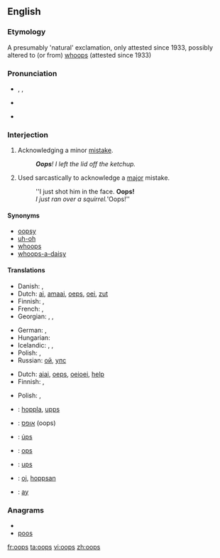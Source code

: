 {{also|OOPS}}
==English==

===Etymology===
A presumably 'natural' exclamation, only attested since 1933, possibly altered to (or from) [[whoops]] (attested since 1933)

===Pronunciation===
* {{enPR|o͞ops}}, {{IPA|/uːps/|/ʊps/}}, {{SAMPA|/u:ps/}}
* {{audio|en-us-oops.ogg|Audio (US)}}
* {{audio|en-uk-Oops.ogg|Audio (UK)}}
*: {{rhymes|uːps}}

===Interjection===
{{en-interj}}

# Acknowledging a minor [[mistake]].
#: '''''Oops'''!  I left the lid off the ketchup.''
# Used sarcastically to acknowledge a [[major]] mistake.
#: ''I just shot him in the face.  '''Oops!'''
#: ''I just ran over a squirrel. '''Oops!''

====Synonyms====
* [[oopsy]]
* [[uh-oh]]
* [[whoops]]
* [[whoops-a-daisy]]

====Translations====
{{trans-top|acknowledging a minor mistake}}
* Danish: {{t-|da|ups}},  {{t|da|hovsa}}
* Dutch: [[ai]], [[amaai]], [[oeps]], [[oei]], [[zut]]
* Finnish: {{t-|fi|ups}}, {{t+|fi|oho}}
* French: {{t+|fr|oups}}, {{t|fr|houp!}}
* Georgian: {{t|ka|უი|tr=ui|sc=Geor|xs=Georgian}},  {{t|ka|ვაი|tr=vai|sc=Geor|xs=Georgian}},  {{t|ka|უფს|tr=up's|sc=Geor|xs=Georgian}}
{{trans-mid}}
* German: {{t|de|ups}}, {{t|de|huch}}
* Hungarian: {{t|hu|hoppá}}
* Icelandic: {{t|is|úps}},  {{t|is|úbbs}},  {{t|is|æj}}
* Polish: {{t+|pl|oj}},  {{t-|pl|ups}}
* Russian: [[ой]], [[упс]]
{{trans-bottom}}

{{trans-top|used sarcastically to acknowledge a major mistake}}
* Dutch: [[aiai]], [[oeps]], [[oeioei]], [[help]]
* Finnish: {{t-|fi|ups}}, {{t+|fi|oho}}
{{trans-mid}}
* Polish: {{t+|pl|oj}},  {{t-|pl|ups}}
{{trans-bottom}}

{{checktrans-top}}
* {{ttbc|de}}: [[hoppla]], [[upps]]
* {{ttbc|he}}: [[אופס]] (oops)
* {{ttbc|Icelandic}}: [[úps]]
{{trans-mid}}
* {{ttbc|it}}: [[ops]]
* {{ttbc|es}}: [[ups]]
* {{ttbc|sv}}: [[oj]], [[hoppsan]]
* {{ttbc|Turkish}}: [[ay]] <!----(Pronounced "I!")---->
{{trans-bottom}}

===Anagrams===
* {{alphagram|oops}}
* [[poos#English|poos]]

[[fr:oops]]
[[ta:oops]]
[[vi:oops]]
[[zh:oops]]